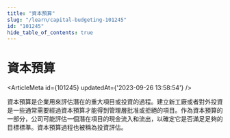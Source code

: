 ```yaml
---
title: "資本預算"
slug: "/learn/capital-budgeting-101245"
id: "101245"
hide_table_of_contents: true
---
```



# 資本預算

<ArticleMeta id={101245} updatedAt={'2023-09-26 13:58:54'} />
<div className='border-solid border-b border-t-0 my-4 border-[var(--ifm-color-gray-300)]' />

資本預算是企業用來評估潛在的重大項目或投資的過程。建立新工廠或者對外投資是一些通常需要經過資本預算才能得到管理層批准或拒絕的項目。作為資本預算的一部分，公司可能評估一個潛在項目的現金流入和流出，以確定它是否滿足足夠的目標標準。資本預算過程也被稱為投資評估。
